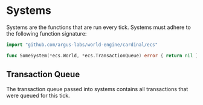 # Systems

Systems are the functions that are run every tick. Systems must adhere to the following function signature:

```go
import "github.com/argus-labs/world-engine/cardinal/ecs"

func SomeSystem(*ecs.World, *ecs.TransactionQueue) error { return nil }
```

## Transaction Queue

The transaction queue passed into systems contains all transactions that were queued for this tick.